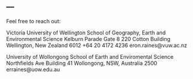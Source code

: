 ---
---
<link rel="stylesheet" href="styles.css" type="text/css">



Feel free to reach out:



Victoria University of Wellington
School of Geography, Earth and Environmental Science
Kelburn Parade Gate 8
220 Cotton Building
Wellington, New Zealand 6012
+64 20 4172 4236
eron.raines@vuw.ac.nz


University of Wollongong
School of Earth and Enviromental Science
Northfields Ave
Building 41
Wollongong, NSW, Australia 2500
erraines@uow.edu.au
